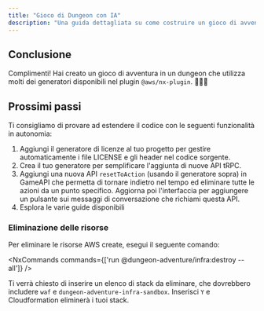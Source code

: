 ```yaml
---
title: "Gioco di Dungeon con IA"
description: "Una guida dettagliata su come costruire un gioco di avventura dungeon alimentato da IA utilizzando il plugin @aws/nx-plugin."
---
```





## Conclusione

Complimenti! Hai creato un gioco di avventura in un dungeon che utilizza molti dei generatori disponibili nel plugin `@aws/nx-plugin`. 🎉🎉🎉

## Prossimi passi

Ti consigliamo di provare ad estendere il codice con le seguenti funzionalità in autonomia:

1. Aggiungi il <Link path="guides/license">generatore di licenze</Link> al tuo progetto per gestire automaticamente i file LICENSE e gli header nel codice sorgente.
2. <Link path="get_started/tutorials/create-generator">Crea il tuo generatore</Link> per semplificare l'aggiunta di nuove API tRPC.
3. Aggiungi una nuova API `resetToAction` (usando il generatore sopra) in GameAPI che permetta di tornare indietro nel tempo ed eliminare tutte le azioni da un punto specifico. Aggiorna poi l'interfaccia per aggiungere un pulsante sui messaggi di conversazione che richiami questa API.
4. Esplora le varie guide disponibili

### Eliminazione delle risorse

Per eliminare le risorse AWS create, esegui il seguente comando:

<NxCommands commands={['run @dungeon-adventure/infra:destroy --all']} />

Ti verrà chiesto di inserire un elenco di stack da eliminare, che dovrebbero includere `waf` e `dungeon-adventure-infra-sandbox`. Inserisci `Y` e Cloudformation eliminerà i tuoi stack.